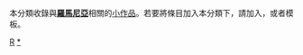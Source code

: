 {{Catnav|頁面分類|地理|国家|欧洲国家|罗马尼亚}}
{{hiddencat}}
{{WPSS-cat}}
本分類收錄與'''[[羅馬尼亞|羅馬尼亞]]'''相關的[[Wikipedia:小作品|小作品]]。若要將條目加入本分類下，請加入'''{{tl|Romania-stub}}'''，或者'''{{tl|羅馬尼亞小作品}}'''模板。

[[Category:歐洲小作品|R]]
[[Category:罗马尼亚|*]]